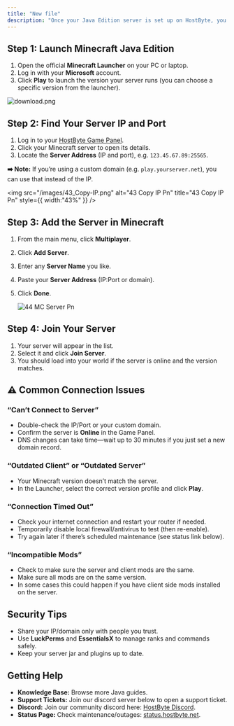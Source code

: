 ```yaml
---
title: "New file"
description: "Once your Java Edition server is set up on HostByte, you’ll want to join it and start playing. This guide walks you through how to connect to your Minecraft Java server."
---
```


## Step 1: Launch Minecraft Java Edition

1. Open the official **Minecraft Launcher** on your PC or laptop.
2. Log in with your **Microsoft** account.
3. Click **Play** to launch the version your server runs (you can choose a specific version from the launcher).

![download.png](/images/download.png)

## Step 2: Find Your Server IP and Port

1. Log in to your [<u>HostByte Game Panel</u>](https://game.hostbyte.net/).
2. Click your Minecraft server to open its details.
3. Locate the **Server Address** (IP and port), e.g. `123.45.67.89:25565`.

**➡️ Note:** If you’re using a custom domain (e.g. `play.yourserver.net`), you can use that instead of the IP.

<img
  src="/images/43_Copy-IP.png"
  alt="43 Copy IP Pn"
  title="43 Copy IP Pn"
  style={{ width:"43%" }}
/>

## Step 3: Add the Server in Minecraft

1. From the main menu, click **Multiplayer**.
2. Click **Add Server**.
3. Enter any **Server Name** you like.
4. Paste your **Server Address** (IP:Port or domain).
5. Click **Done**.

   ![44 MC Server Pn](/images/44_MC-Server.png)

## Step 4: Join Your Server

1. Your server will appear in the list.
2. Select it and click **Join Server**.
3. You should load into your world if the server is online and the version matches.

## ⚠️ Common Connection Issues

### “Can’t Connect to Server”

- Double-check the IP/Port or your custom domain.
- Confirm the server is **Online** in the Game Panel.
- DNS changes can take time—wait up to 30 minutes if you just set a new domain record.

### “Outdated Client” or “Outdated Server”

- Your Minecraft version doesn’t match the server.
- In the Launcher, select the correct version profile and click **Play**.

### “Connection Timed Out”

- Check your internet connection and restart your router if needed.
- Temporarily disable local firewall/antivirus to test (then re-enable).
- Try again later if there’s scheduled maintenance (see status link below).

### “Incompatible Mods”

- Check to make sure the server and client mods are the same.
- Make sure all mods are on the same version.
- In some cases this could happen if you have client side mods installed on the server.

## Security Tips

- Share your IP/domain only with people you trust.
- Use **LuckPerms** and **EssentialsX** to manage ranks and commands safely.
- Keep your server jar and plugins up to date.

## Getting Help

- **Knowledge Base:** Browse more Java guides.
- **Support Tickets:** Join our discord server below to open a support ticket.
- **Discord:** Join our community discord here: [HostByte Discord](https://discord.gg/KUHW6QYzH6).
- **Status Page:** Check maintenance/outages: [<u>status.hostbyte.net</u>](https://status.hostbyte.net/).